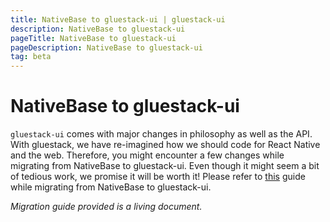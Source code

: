 ```yaml
---
title: NativeBase to gluestack-ui | gluestack-ui
description: NativeBase to gluestack-ui
pageTitle: NativeBase to gluestack-ui
pageDescription: NativeBase to gluestack-ui
tag: beta
---
```



<Meta title="Migration/NativeBase to gluestack-ui" />

# NativeBase to gluestack-ui

`gluestack-ui` comes with major changes in philosophy as well as the API. With gluestack, we have re-imagined how we should code for React Native and the web. Therefore, you might encounter a few changes while migrating from NativeBase to gluestack-ui. Even though it might seem a bit of tedious work, we promise it will be worth it!
Please refer to [this](https://geekyants.notion.site/NativeBase-to-gluestack-ui-Migration-Plan-WIP-6409006d9ecc4fb2a559cca6117a3e7c) guide while migrating from NativeBase to gluestack-ui.

_Migration guide provided is a living document._
